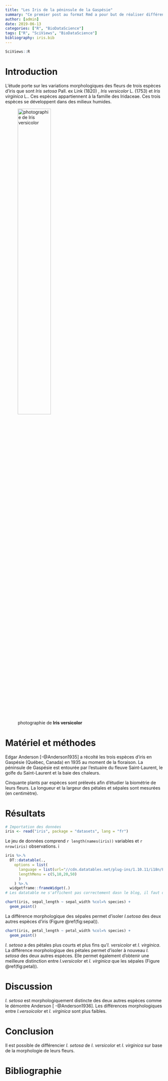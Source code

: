 ```yaml
---
title: "Les Iris de la péninsule de la Gaspésie"
summary: "Ce premier post au format Rmd a pour but de réaliser différents graphiques et tableau sur le jeu de données Iris"
author: [admin]
date: 2019-06-13
categories: ["R", "BioDataScience"]
tags: ["R", "SciViews", "BioDataScience"]
bibliography: iris.bib
---
```


```r
SciViews::R
```

# Introduction

L'étude porte sur les variations morphologiques des fleurs de trois espèces d'iris que sont *Iris setosa* Pall. ex Link (1820) , *Iris versicolor* L. (1753) et *Iris virginica* L.. Ces espèces appartiennent à la famille des Iridaceae. Ces trois espèces se développent dans des milieux humides. 

![photographie de **Iris versicolor**](/img/iris.jpg){width=50%}

# Matériel et méthodes

Edgar Anderson [-@Anderson1935] a récolté les trois espèces d'iris en Gaspésie (Québec, Canada) en 1935 au moment de la floraison. La péninsule de Gaspésie est entourée par l'estuaire du fleuve Saint-Laurent, le golfe du Saint-Laurent et la baie des chaleurs.

Cinquante plants par espèces sont prélevés afin d'étudier la biométrie de leurs fleurs. La longueur et la largeur des pétales et sépales sont mesurées (en centimètre).

# Résultats

```r
# Importation des données
iris <- read("iris", package = "datasets", lang = "fr")
```

Le jeu de données comprend `r length(names(iris))` variables et `r nrow(iris)` observations. 
i
```r
iris %>.%
  DT::datatable(.,
    options = list(
      language = list(url="//cdn.datatables.net/plug-ins/1.10.11/i18n/French.json"),
      lengthMenu = c(5,10,20,50)
      )
    ) %>.%
  widgetframe::frameWidget(.) 
# Les datatable ne s'affichent pas correctement dasn le blog, il faut donc employer cette parade avec le package widgetframe
```


```r
chart(iris, sepal_length ~ sepal_width %col=% species) +
  geom_point()
```

La différence morphologique des sépales permet d'isoler *I.setosa* des deux autres espèces d'iris (Figure \@ref(fig:sepal)). 

```r
chart(iris, petal_length ~ petal_width %col=% species) +
  geom_point()
```

*I. setosa*  a des pétales plus courts et plus fins qu'*I. versicolor* et *I. virginica*. La différence morphologique des pétales permet d'isoler à nouveau *I. setosa* des deux autres espèces. Elle permet également d'obtenir une meilleure distinction entre  *I.versicolor* et *I. virginica* que les sépales (Figure \@ref(fig:petal)).


# Discussion

*I. setosa* est morphologiquement distincte des deux autres espèces comme le démontre Anderson [ -@Anderson1936]. Les différences morphologiques entre *I.versoicolor* et *I. virginica* sont plus faibles.


# Conclusion

Il est possible de différencier *I. setosa* de *I. versicolor* et *I. virginica* sur base de la morphologie de leurs fleurs. 

# Bibliographie
